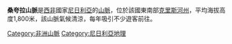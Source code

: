 {{noteTA
|T=zh-cn:桑夸拉; zh-tw:桑夸拉; zh-hk:桑夸拉;
}}

{{Infobox mountain
| Name = 桑夸拉山脈
| photo = 
| photo_caption = 
| Elevation = 1,800米
| elevation_ref = 
| pushpin_map = Nigeria
| map_caption = 
| map_size = 300
| label_position = top
| Location = {{Flag|Nigeria}}
| latd = 6 | latm = 32 | lats = | latNS = N
| longd = 9 | longm = 16 | longs = | longEW = E
| region = NG
| coordinates_ref = 
| topo = 
| first_ascent = 
| easiest_route = 
}}

'''桑夸拉山脈'''是[[西非|西非]]國家[[尼日利亞|尼日利亞]]的[[山脈|山脈]]，位於該國東南部[[克里斯河州|克里斯河州]]，平均海拔高度1,800米，該山脈氣候清涼，每年吸引不少遊客前往。

{{Nigeria-stub}}

[[Category:非洲山脈|Category:非洲山脈]]
[[Category:尼日利亞地理|Category:尼日利亞地理]]